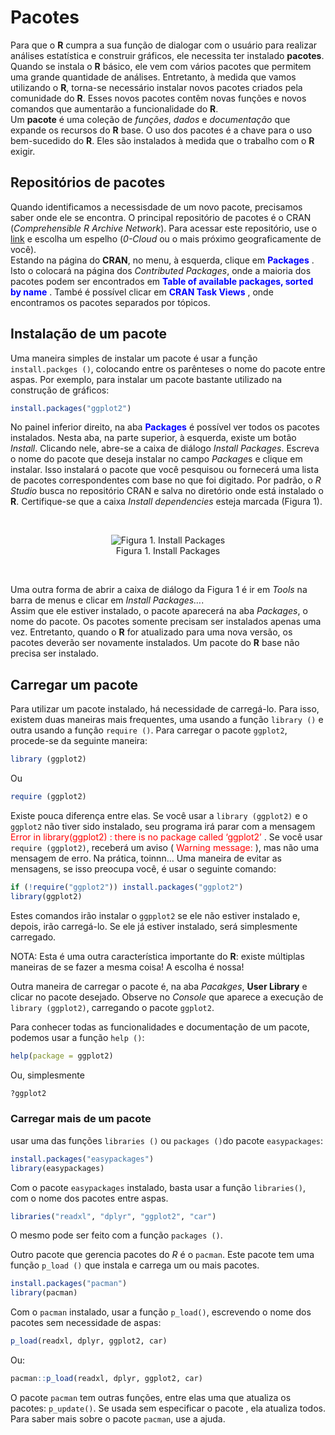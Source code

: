 # Pacotes

Para que o **R** cumpra a sua função de dialogar com o usuário para realizar análises estatística e construir gráficos, ele necessita ter instalado **pacotes**.  Quando se instala o **R** básico, ele vem com vários pacotes que permitem uma grande quantidade de análises. Entretanto, à medida que vamos utilizando o **R**, torna-se necessário instalar novos pacotes criados pela comunidade do **R**. Esses novos pacotes contêm novas funções e novos comandos que aumentarão a funcionalidade do **R**.  
Um **pacote** é uma coleção de *funções*, *dados* e *documentação* que expande os recursos do **R** base. O uso dos pacotes é a chave para o uso bem-sucedido do **R**. Eles são instalados à medida que o trabalho com o **R** exigir.

## Repositórios de pacotes

Quando identificamos a necessisdade de um novo pacote, precisamos saber onde ele se encontra. O principal repositório de pacotes é o CRAN (*Comprehensible R Archive Network*). Para acessar este repositório, use o [link](<https://cran.r-project.org/mirrors.html>) e escolha um espelho (*0-Cloud* ou o mais próximo geograficamente de você).  
Estando na página do **CRAN**, no menu, à esquerda, clique em <span style="color:blue"> **Packages** </span>. Isto o colocará na página dos *Contributed Packages*, onde a maioria dos pacotes podem ser encontrados em <span style="color:blue"> **Table of available packages, sorted by name** </span>. També é possível clicar em <span style="color:blue"> **CRAN Task Views** </span>, onde encontramos os pacotes separados por tópicos.

## Instalação de um pacote

Uma maneira simples de instalar um pacote é usar a função `install.packges ()`, colocando entre os parênteses o nome do pacote entre aspas. Por exemplo, para instalar um pacote bastante utilizado na construção de gráficos:

```r
install.packages("ggplot2")
```

No painel inferior direito, na aba <span style="color:blue"> **Packages** </span> é possível ver todos os pacotes instalados. Nesta aba, na parte superior, à esquerda, existe um botão *Install*. Clicando nele, abre-se a caixa de diálogo *Install Packages*. Escreva o nome do pacote que deseja instalar no campo *Package*s e clique em instalar. Isso instalará o pacote que você pesquisou ou fornecerá uma lista de pacotes correspondentes com base no que foi digitado. Por padrão, o *R Studio* busca no repositório CRAN e salva no diretório onde está instalado o **R**. Certifique-se que a caixa *Install dependencies* esteja marcada (Figura 1).

$~$
<center>

![Figura 1. Install Packages](https://i.imgur.com/1UX7WJE.png) 
 
</center> 
$~$

Uma outra forma de abrir a caixa de diálogo da Figura 1 é ir em *Tools* na barra de menus e clicar em *Install Packages...*.  
Assim que ele estiver instalado, o pacote aparecerá na aba *Packages*, o nome do pacote. Os pacotes somente precisam ser instalados apenas uma vez. Entretanto, quando o **R** for atualizado para uma nova versão, os pacotes deverão ser novamente instalados. Um pacote do **R** base não precisa ser instalado.

## Carregar um pacote

Para utilizar um pacote instalado, há necessidade de carregá-lo. Para isso, existem duas maneiras mais frequentes, uma usando a função `library ()` e outra usando a função `require ()`. Para carregar o pacote `ggplot2`, procede-se da seguinte maneira:

```r
library (ggplot2)
```

Ou

```r
require (ggplot2)
```

Existe pouca diferença entre elas. Se você usar a `library (ggplot2)` e o `ggplot2` não tiver sido instalado, seu programa irá parar com a mensagem <span style="color:red"> Error in library(ggplot2) : there is no package called 'ggplot2' </span>. Se você usar `require (ggplot2)`, receberá um aviso (<span style="color:red"> Warning message: </span>), mas não uma mensagem de erro. Na prática, toinnn...
Uma maneira de evitar as mensagens, se isso preocupa você, é usar o seguinte comando:

```r
if (!require("ggplot2")) install.packages("ggplot2")
library(ggplot2)
```

Estes comandos irão instalar o `ggpplot2` se ele não estiver instalado e, depois, irão carregá-lo. Se ele já estiver instalado, será simplesmente carregado.

NOTA: Esta é uma outra característica importante do **R**: existe múltiplas maneiras de se fazer a mesma coisa! A escolha é nossa!  

Outra maneira de carregar o pacote é, na aba *Pacakges*, **User Library** e clicar no pacote desejado. Observe no *Console* que  aparece a execução de `library (ggplot2)`, carregando o pacote `ggplot2`.

Para conhecer todas as funcionalidades e documentação de um pacote, podemos usar a função `help ()`:

```r
help(package = ggplot2)

```

Ou, simplesmente

```r
?ggplot2
```

### Carregar mais de um pacote
usar uma das funções `libraries ()` ou `packages ()`do pacote `easypackages`:

```r
install.packages("easypackages")
library(easypackages)
```

Com o pacote `easypackages` instalado, basta usar a função `libraries()`, com o nome dos pacotes entre aspas.

```r
libraries("readxl", "dplyr", "ggplot2", "car")
```

O mesmo pode ser feito com a função `packages ()`.  

Outro pacote que gerencia pacotes do *R* é o `pacman`. Este pacote tem uma função `p_load ()` que instala e carrega um ou mais pacotes. 

```r
install.packages("pacman")
library(pacman)
```

Com o `pacman` instalado, usar a função `p_load()`, escrevendo o nome dos pacotes sem necessidade de aspas:

```r
p_load(readxl, dplyr, ggplot2, car)
```

Ou:

```r
pacman::p_load(readxl, dplyr, ggplot2, car)
```

O pacote `pacman` tem outras funções, entre elas uma que atualiza os pacotes: `p_update()`. Se usada sem especificar o pacote , ela atualiza todos. Para saber mais sobre o pacote `pacman`, use a ajuda.

